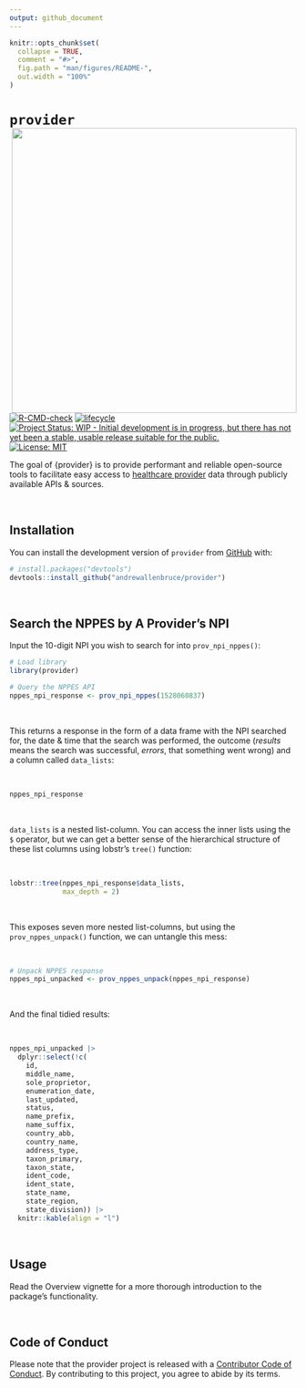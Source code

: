 ```yaml
---
output: github_document
---
```


<!-- README.md is generated from README.Rmd. Please edit that file -->

```r
knitr::opts_chunk$set(
  collapse = TRUE,
  comment = "#>",
  fig.path = "man/figures/README-",
  out.width = "100%"
)
```

# `provider` <img src="man/figures/logo.svg" align="right" height="500" />

<!-- badges: start -->
[![R-CMD-check](https://github.com/andrewallenbruce/provider/actions/workflows/R-CMD-check.yaml/badge.svg)](https://github.com/andrewallenbruce/provider/actions/workflows/R-CMD-check.yaml)
[![lifecycle](https://img.shields.io/badge/lifecycle-experimental-orange.svg)](https://lifecycle.r-lib.org/articles/stages.html#experimental)
[![Project Status: WIP - Initial development is in progress, but there has not yet been a stable, usable release suitable for the public.](https://www.repostatus.org/badges/latest/wip.svg)](https://www.repostatus.org/#wip)
[![License: MIT](https://img.shields.io/badge/license-MIT-blue.svg)](https://choosealicense.com/licenses/mit/)
<!-- badges: end -->

The goal of {provider} is to provide performant and reliable open-source tools to facilitate easy access to [healthcare provider](https://en.wikipedia.org/wiki/Health_care_provider) data through publicly available APIs & sources.

<br>

## Installation

You can install the development version of `provider` from [GitHub](https://github.com/) with:

``` r
# install.packages("devtools")
devtools::install_github("andrewallenbruce/provider")
```
<br>

## Search the NPPES by A Provider's NPI

Input the 10-digit NPI you wish to search for into `prov_npi_nppes()`:

```r
# Load library
library(provider)

# Query the NPPES API
nppes_npi_response <- prov_npi_nppes(1528060837)
```
<br>

This returns a response in the form of a data frame with the NPI searched for, the date & time that the search was performed, the outcome (*results* means the search was successful, *errors*, that something went wrong) and a column called `data_lists`:

<br>

```r
nppes_npi_response
```

<br>

`data_lists` is a nested list-column. You can access the inner lists using the `$` operator, but we can get a better sense of the hierarchical structure of these list columns using lobstr's `tree()` function:

<br>

```r
lobstr::tree(nppes_npi_response$data_lists, 
             max_depth = 2)
```

<br>

This exposes seven more nested list-columns, but using the `prov_nppes_unpack()` function, we can untangle this mess:

<br>

```r
# Unpack NPPES response
nppes_npi_unpacked <- prov_nppes_unpack(nppes_npi_response)
```

<br>

And the final tidied results:

<br>

```r
nppes_npi_unpacked |> 
  dplyr::select(!c(
    id, 
    middle_name, 
    sole_proprietor, 
    enumeration_date, 
    last_updated, 
    status, 
    name_prefix, 
    name_suffix, 
    country_abb, 
    country_name, 
    address_type, 
    taxon_primary,
    taxon_state,
    ident_code, 
    ident_state,
    state_name,
    state_region,
    state_division)) |> 
  knitr::kable(align = "l")
```

<br>

## Usage

Read the Overview vignette for a more thorough introduction to the package's functionality.

<br>

## Code of Conduct

Please note that the provider project is released with a [Contributor Code of Conduct](https://andrewallenbruce.github.io/provider/CODE_OF_CONDUCT.html). By contributing to this project, you agree to abide by its terms.
